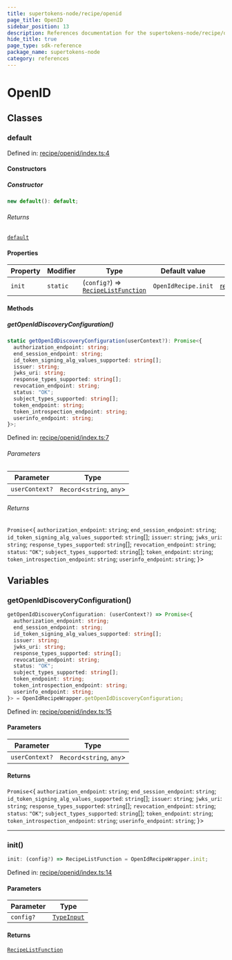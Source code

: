 ```yaml
---
title: supertokens-node/recipe/openid
page_title: OpenID
sidebar_position: 13
description: References documentation for the supertokens-node/recipe/openid package
hide_title: true
page_type: sdk-reference
package_name: supertokens-node
category: references
---
```


# OpenID


## Classes

### default

Defined in: [recipe/openid/index.ts:4](https://github.com/supertokens/supertokens-node/blob/8353a9a70d8b17dd9ff6ffe41201fa2ef0e60218/lib/ts/recipe/openid/index.ts#L4)

#### Constructors

##### Constructor

```ts
new default(): default;
```

###### Returns

[`default`](#default)

#### Properties

| Property | Modifier | Type | Default value | Defined in |
| ------ | ------ | ------ | ------ | ------ |
| <a id="init"></a> `init` | `static` | (`config?`) => [`RecipeListFunction`](types.mdx#recipelistfunction) | `OpenIdRecipe.init` | [recipe/openid/index.ts:5](https://github.com/supertokens/supertokens-node/blob/8353a9a70d8b17dd9ff6ffe41201fa2ef0e60218/lib/ts/recipe/openid/index.ts#L5) |

#### Methods

##### getOpenIdDiscoveryConfiguration()

```ts
static getOpenIdDiscoveryConfiguration(userContext?): Promise<{
  authorization_endpoint: string;
  end_session_endpoint: string;
  id_token_signing_alg_values_supported: string[];
  issuer: string;
  jwks_uri: string;
  response_types_supported: string[];
  revocation_endpoint: string;
  status: "OK";
  subject_types_supported: string[];
  token_endpoint: string;
  token_introspection_endpoint: string;
  userinfo_endpoint: string;
}>;
```

Defined in: [recipe/openid/index.ts:7](https://github.com/supertokens/supertokens-node/blob/8353a9a70d8b17dd9ff6ffe41201fa2ef0e60218/lib/ts/recipe/openid/index.ts#L7)

###### Parameters

| Parameter | Type |
| ------ | ------ |
| `userContext?` | `Record`\<`string`, `any`\> |

###### Returns

`Promise`\<\{
  `authorization_endpoint`: `string`;
  `end_session_endpoint`: `string`;
  `id_token_signing_alg_values_supported`: `string`[];
  `issuer`: `string`;
  `jwks_uri`: `string`;
  `response_types_supported`: `string`[];
  `revocation_endpoint`: `string`;
  `status`: `"OK"`;
  `subject_types_supported`: `string`[];
  `token_endpoint`: `string`;
  `token_introspection_endpoint`: `string`;
  `userinfo_endpoint`: `string`;
\}\>

## Variables

### getOpenIdDiscoveryConfiguration()

```ts
getOpenIdDiscoveryConfiguration: (userContext?) => Promise<{
  authorization_endpoint: string;
  end_session_endpoint: string;
  id_token_signing_alg_values_supported: string[];
  issuer: string;
  jwks_uri: string;
  response_types_supported: string[];
  revocation_endpoint: string;
  status: "OK";
  subject_types_supported: string[];
  token_endpoint: string;
  token_introspection_endpoint: string;
  userinfo_endpoint: string;
}> = OpenIdRecipeWrapper.getOpenIdDiscoveryConfiguration;
```

Defined in: [recipe/openid/index.ts:15](https://github.com/supertokens/supertokens-node/blob/8353a9a70d8b17dd9ff6ffe41201fa2ef0e60218/lib/ts/recipe/openid/index.ts#L15)

#### Parameters

| Parameter | Type |
| ------ | ------ |
| `userContext?` | `Record`\<`string`, `any`\> |

#### Returns

`Promise`\<\{
  `authorization_endpoint`: `string`;
  `end_session_endpoint`: `string`;
  `id_token_signing_alg_values_supported`: `string`[];
  `issuer`: `string`;
  `jwks_uri`: `string`;
  `response_types_supported`: `string`[];
  `revocation_endpoint`: `string`;
  `status`: `"OK"`;
  `subject_types_supported`: `string`[];
  `token_endpoint`: `string`;
  `token_introspection_endpoint`: `string`;
  `userinfo_endpoint`: `string`;
\}\>

***

### init()

```ts
init: (config?) => RecipeListFunction = OpenIdRecipeWrapper.init;
```

Defined in: [recipe/openid/index.ts:14](https://github.com/supertokens/supertokens-node/blob/8353a9a70d8b17dd9ff6ffe41201fa2ef0e60218/lib/ts/recipe/openid/index.ts#L14)

#### Parameters

| Parameter | Type |
| ------ | ------ |
| `config?` | [`TypeInput`](recipe.openid.types.mdx#typeinput) |

#### Returns

[`RecipeListFunction`](types.mdx#recipelistfunction)
